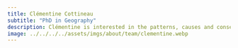 ```yaml
---
title: Clémentine Cottineau
subtitle: "PhD in Geography"
description: Clémentine is interested in the patterns, causes and consequences of inequality in cities. As a teacher, trainer and supervisor, she is a strong advocate of critical thinking, collaborative and hands-on practice, as well as the use of open source data and softwares.
image: ../../../../assets/imgs/about/team/clementine.webp
---
```

